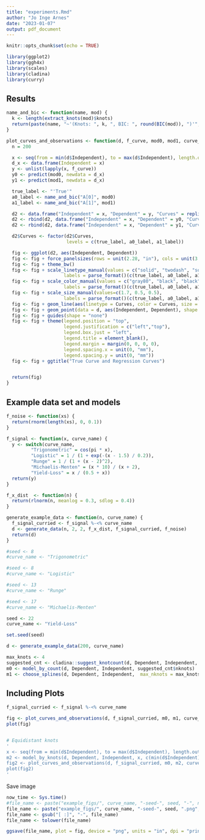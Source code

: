 ```yaml
---
title: "experiments.Rmd"
author: "Jo Inge Arnes"
date: "2023-01-07"
output: pdf_document
---
```


```r
knitr::opts_chunk$set(echo = TRUE)
```

```r
library(ggplot2)
library(ggh4x)
library(scales)
library(cladina)
library(curry)
```

## Results

```r

name_and_bic <- function(name, mod) {
  k <- length(extract_knots(mod)$knots)
  return(paste(name, "~'(Knots: ", k, ", BIC: ", round(BIC(mod)), ")'", sep = ""))
}

plot_curves_and_observations <- function(d, f_curve, mod0, mod1, curve_name) {
  n = 200

  x <- seq(from = min(d$Independent), to = max(d$Independent), length.out = n)
  d_x <- data.frame(Independent = x)
  y <- unlist(lapply(x, f_curve))
  y0 <- predict(mod0, newdata = d_x)
  y1 <- predict(mod1, newdata = d_x)

  true_label <- "'True'"
  a0_label <- name_and_bic("A[0]", mod0)
  a1_label <- name_and_bic("A[1]", mod1)

  d2 <- data.frame("Independent" = x, "Dependent" = y, "Curves" = replicate(n, true_label))
  d2 <- rbind(d2, data.frame("Independent" = x, "Dependent" = y0, "Curves" = replicate(n, a0_label)))
  d2 <- rbind(d2, data.frame("Independent" = x, "Dependent" = y1, "Curves" = replicate(n, a1_label)))

  d2$Curves <- factor(d2$Curves,
                      levels = c(true_label, a0_label, a1_label))

  fig <- ggplot(d2, aes(Independent, Dependent))
  fig <- fig + force_panelsizes(rows = unit(2.28, "in"), cols = unit(3.7, "in"))  
  fig <- fig + theme_bw()
  fig <- fig + scale_linetype_manual(values = c("solid", "twodash", "solid"),
                     labels = parse_format()(c(true_label, a0_label, a1_label)))
  fig <- fig + scale_color_manual(values = c("gray80", "black", "black"),
                     labels = parse_format()(c(true_label, a0_label, a1_label)))
  fig <- fig + scale_size_manual(values=c(1.7, 0.5, 0.5),
                     labels = parse_format()(c(true_label, a0_label, a1_label)))
  fig <- fig + geom_line(aes(linetype = Curves, color = Curves, size = Curves))
  fig <- fig + geom_point(data = d, aes(Independent, Dependent), shape = 1, color = "gray50")
  fig <- fig + guides(shape = "none")
  fig <- fig + theme(legend.position = "top",
                     legend.justification = c("left","top"),
                     legend.box.just = "left",
                     legend.title = element_blank(),
                     legend.margin = margin(0, 0, 0, 0),
                     legend.spacing.x = unit(0, "mm"),
                     legend.spacing.y = unit(0, "mm"))
  fig <- fig + ggtitle("True Curve and Regression Curves")


  return(fig)
}
```

## Example data set and models

```r
f_noise <- function(xs) {
  return(rnorm(length(xs), 0, 0.1))
}

f_signal <- function(x, curve_name) {
  y <- switch(curve_name,
         "Trigonometric" = cos(pi * x),
         "Logistic" = 1 / (1 + exp(-(x - 1.5) / 0.2)),
         "Runge" = 1 / (1 + (x - 2)^2),
         "Michaelis-Menten" = (x * 10) / (x + 2),
         "Yield-Loss" = x / (0.5 + x))
  return(y)
}

f_x_dist  <- function(n) {
  return(rlnorm(n, meanlog = 0.3, sdlog = 0.4))
}

generate_example_data <- function(n, curve_name) {
  f_signal_curried <- f_signal %-<% curve_name
  d <- generate_data(n, 2, 2, f_x_dist, f_signal_curried, f_noise)
  return(d)
}
```

```r
#seed <- 8
#curve_name <- "Trigonometric"

#seed <- 8
#curve_name <- "Logistic"

#seed <- 13
#curve_name <- "Runge"

#seed <- 17
#curve_name <- "Michaelis-Menten"

seed <- 22
curve_name <- "Yield-Loss"

set.seed(seed)

d <- generate_example_data(200, curve_name)

max_knots <- 4
suggested_cnt <- cladina::suggest_knotcount(d, Dependent, Independent, max_knots, stats::BIC)
m0 <- model_by_count(d, Dependent, Independent, suggested_cnt$nknots)
m1 <- choose_splines(d, Dependent, Independent,  max_nknots = max_knots, icr_fn = stats::BIC)$model
```

## Including Plots

```r
f_signal_curried <- f_signal %-<% curve_name

fig <- plot_curves_and_observations(d, f_signal_curried, m0, m1, curve_name)
plot(fig)


# Equidistant knots
'
x <- seq(from = min(d$Independent), to = max(d$Independent), length.out = 2)[2:length(x)-2]
m2 <- model_by_knots(d, Dependent, Independent, x, c(min(d$Independent), max(d$Independent)))
fig2 <- plot_curves_and_observations(d, f_signal_curried, m0, m2, curve_name)
plot(fig2)
'
```

Save image

```r
now_time <- Sys.time()
#file_name <- paste("example_figs/", curve_name, "-seed-", seed, "-", now_time, ".png", sep = "")
file_name <- paste("example_figs/", curve_name, "-seed-", seed, ".png", sep = "")
file_name <- gsub("[ :]", "-", file_name)
file_name <- tolower(file_name)

ggsave(file_name, plot = fig, device = "png", units = "in", dpi = "print", height = 3.5, width = 4.5)
```
